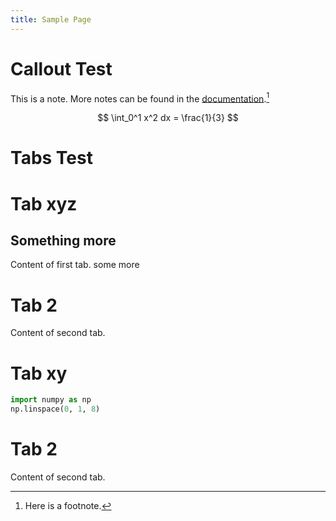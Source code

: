 ```yaml
---
title: Sample Page
---
```


# Callout Test

::: {.callout-note}
This is a note. More notes can be found in the [documentation](https://quarto.org/docs/).[^1]
:::

[^1]: Here is a footnote.

$$
\int_0^1 x^2 dx = \frac{1}{3}
$$

# Tabs Test

::: {.panel-tabset}

# Tab xyz

## Something more
Content of first tab. some more

# Tab 2
Content of second tab.

:::

::: {.panel-tabset}

# Tab xy

```python
import numpy as np
np.linspace(0, 1, 8)
```

# Tab 2
Content of second tab.

:::
